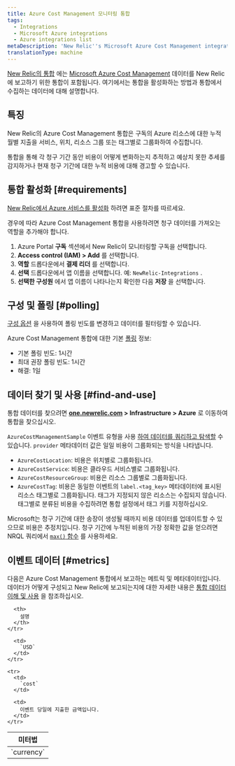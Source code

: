 ```yaml
---
title: Azure Cost Management 모니터링 통합
tags:
  - Integrations
  - Microsoft Azure integrations
  - Azure integrations list
metaDescription: 'New Relic''s Microsoft Azure Cost Management integration: what data it reports and how to enable it.'
translationType: machine
---
```


[New Relic의 통합](/docs/infrastructure/integrations-getting-started/getting-started/introduction-infrastructure-integrations) 에는 [Microsoft Azure Cost Management](https://docs.microsoft.com/en-us/azure/cost-management/) 데이터를 New Relic에 보고하기 위한 통합이 포함됩니다. 여기에서는 통합을 활성화하는 방법과 통합에서 수집하는 데이터에 대해 설명합니다.

## 특징

New Relic의 Azure Cost Management 통합은 구독의 Azure 리소스에 대한 누적 월별 지출을 서비스, 위치, 리소스 그룹 또는 태그별로 그룹화하여 수집합니다.

통합을 통해 각 청구 기간 동안 비용이 어떻게 변화하는지 추적하고 예상치 못한 추세를 감지하거나 현재 청구 기간에 대한 누적 비용에 대해 경고할 수 있습니다.

## 통합 활성화 [#requirements]

[New Relic에서 Azure 서비스를 활성화](/docs/infrastructure/microsoft-azure-integrations/getting-started/activate-azure-integrations) 하려면 표준 절차를 따르세요.

경우에 따라 Azure Cost Management 통합을 사용하려면 청구 데이터를 가져오는 역할을 추가해야 합니다.

1. Azure Portal **구독** 섹션에서 New Relic이 모니터링할 구독을 선택합니다.
2. **Access control (IAM) > Add** 를 선택합니다.
3. **역할** 드롭다운에서 **결제 리더** 를 선택합니다.
4. **선택** 드롭다운에서 앱 이름을 선택합니다. 예: `NewRelic-Integrations` .
5. **선택한 구성원** 에서 앱 이름이 나타나는지 확인한 다음 **저장** 을 선택합니다.

## 구성 및 폴링 [#polling]

[구성 옵션](/docs/integrations/new-relic-integrations/getting-started/configure-polling-frequency-data-collection-cloud-integrations) 을 사용하여 폴링 빈도를 변경하고 데이터를 필터링할 수 있습니다.

Azure Cost Management 통합에 대한 기본 [폴링](/docs/infrastructure/microsoft-azure-integrations/azure-integrations-list/azure-polling-intervals-infrastructure-integrations) 정보:

* 기본 폴링 빈도: 1시간
* 최대 권장 폴링 빈도: 1시간
* 해결: 1일

## 데이터 찾기 및 사용 [#find-and-use]

통합 데이터를 찾으려면 **[one.newrelic.com](https://one.newrelic.com) > Infrastructure > Azure** 로 이동하여 통합을 찾으십시오.

`AzureCostManagementSample` 이벤트 유형을 사용 [하여 데이터를 쿼리하고 탐색할](/docs/using-new-relic/data/understand-data/query-new-relic-data) 수 있습니다. `provider` 메타데이터 값은 일일 비용이 그룹화되는 방식을 나타냅니다.

* `AzureCostLocation`: 비용은 위치별로 그룹화됩니다.
* `AzureCostService`: 비용은 클라우드 서비스별로 그룹화됩니다.
* `AzureCostResourceGroup`: 비용은 리소스 그룹별로 그룹화됩니다.
* `AzureCostTag`: 비용은 동일한 이벤트의 `label.<tag_key>` 메타데이터에 표시된 리소스 태그별로 그룹화됩니다. 태그가 지정되지 않은 리소스는 수집되지 않습니다. 태그별로 분류된 비용을 수집하려면 통합 설정에서 태그 키를 지정하십시오.

Microsoft는 청구 기간에 대한 송장이 생성될 때까지 비용 데이터를 업데이트할 수 있으므로 비용은 추정치입니다. 청구 기간에 누적된 비용의 가장 정확한 값을 얻으려면 NRQL 쿼리에서 [`max()` 함수](/docs/insights/nrql-new-relic-query-language/nrql-reference/nrql-syntax-components-functions#func-max) 를 사용하세요.

## 이벤트 데이터 [#metrics]

다음은 Azure Cost Management 통합에서 보고하는 메트릭 및 메타데이터입니다. 데이터가 어떻게 구성되고 New Relic에 보고되는지에 대한 자세한 내용은 [통합 데이터 이해 및 사용](/docs/infrastructure/integrations-getting-started/getting-started/understand-integration-data-data-types#metric) 을 참조하십시오.

<table>
  <thead>
    <tr>
      <th style={{ width: "290px" }}>
        미터법
      </th>

      <th>
        설명
      </th>
    </tr>
  </thead>

  <tbody>
    <tr>
      <td>
        `currency`
      </td>

      <td>
        `USD`
      </td>
    </tr>

    <tr>
      <td>
        `cost`
      </td>

      <td>
        이벤트 당일에 지출한 금액입니다.
      </td>
    </tr>
  </tbody>
</table>